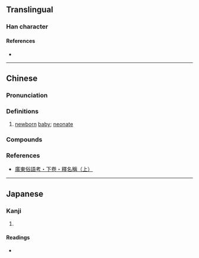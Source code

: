 {{character info}}
==Translingual==

===Han character===
{{Han char|rn=39|rad=子|as=08|sn=11|four=11417|canj=NDMLM|ids=⿰子亞}}

====References====
* {{Han ref|kx=0280.110|dkj=06996|dj=0549.040|hdz=21016.110|uh=5B72|ud=23410|bh=D4EF|bd=54511}}

----

==Chinese==
{{zh-forms|s=𰌦}}

===Pronunciation===
{{zh-pron
|m=yā
|c=aa1, haa1
|c_note=aa1 - literary; haa1 - vernacular
|cat=
}}

===Definitions===
{{zh-hanzi}}

# [[newborn]] [[baby]]; [[neonate]]

===Compounds===
{{zh-der|孲𤘅|孲孲|孲孾|𤘅孲|臊孲|孲𤘅子|孲𤘅仔|𤘅孲仔|𤘅孲女}}

===References===
* [http://web.archive.org/web/20061018222927fw_/http://www.chinapage.com/language/suyu/gdfy/txtmingcheng1.html 廣東俗語考・下卷・釋名稱（上）]

----

==Japanese==

===Kanji===
{{ja-kanji|grade=|rs=子08}}

# {{rfdef|ja|sort=子08}}

====Readings====
* {{ja-readings|on=[[あ]] (a)|kun=[[あかご]] (akago)}}